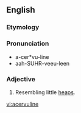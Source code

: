==English==

===Etymology===
{{etyl|la}}

===Pronunciation===
* a-cer*vu-line
* aah-SUHR-veeu-leen

===Adjective===
{{en-adj|-}}

# Resembling little [[heap]]s.

{{anagrams:en/aceeilnruv}}
[[vi:acervuline]]